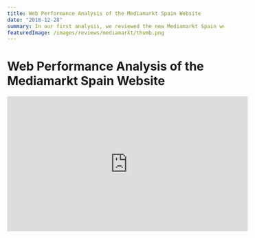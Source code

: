 ```yaml
---
title: Web Performance Analysis of the Mediamarkt Spain Website
date: "2018-12-28"
summary: In our first analysis, we reviewed the new Mediamarkt Spain website. We found issues with caching, lack of compression, multiple versions of jQuery, and more.
featuredImage: /images/reviews/mediamarkt/thumb.png
---
```


# Web Performance Analysis of the Mediamarkt Spain Website

<iframe
  width="560"
  height="315"
  src="https://www.youtube.com/embed/xD8MbFUZPKQ"
  frameborder="0"
  allow="accelerometer; autoplay; encrypted-media; gyroscope; picture-in-picture"
  allowfullscreen
/>

## Reports and Tools

### PageSpeed Insights

- [Home](https://developers.google.com/speed/pagespeed/insights/?url=https%3A%2F%2Fwww.mediamarkt.es)
- [Product](https://developers.google.com/speed/pagespeed/insights/?url=https%3A%2F%2Fwww.mediamarkt.es%2Fes%2Fproduct%2F_consola-nintendo-switch-6-2-joy-con-azul-y-rojo-ne%25C3%25B3n-1353575.html)

### Cloudinary (images)

- Cloudinary report for the home page. [Potential Compressed Weight](https://webspeedtest.cloudinary.com/results/181220_DW_0817ab3a3c86ce6a352222b1946bb95c) `53.1%`
- Cloudinary report for the product page. [Potential Compressed Weight](https://webspeedtest.cloudinary.com/results/181220_5Z_2d2491cec6ab46d20fb922681d5afcb6) `52.5%`

### Webpagetest

- [Home](https://www.webpagetest.org/result/181220_8H_72dfccbb0939ab9689666e864bfc0763/) | _Chrome - Cable_ | [📺 **Video**](https://www.webpagetest.org/result/181220_8H_72dfccbb0939ab9689666e864bfc0763/1/screen_shot/)
- [Home](https://www.webpagetest.org/result/181220_6A_ed64940a66a1820907b2a0b7cda4d05e/) | _Chrome - Emulated Samsung Galaxy S8/S8+/Note 8 - 3GFast - Mobile_ | [📺 **Video**](https://www.webpagetest.org/result/181220_6A_ed64940a66a1820907b2a0b7cda4d05e/1/screen_shot/)

### CSS Stats

- [Home](https://cssstats.com/stats?url=https%3A%2F%2Fwww.mediamarkt.es&ua=Browser%20Default) | Size: `1.46 Mb`

```
131 Unique Font Sizes
26 Unique Font Families
67 Media Queries
```

### DevTools Coverage

- Home Coverage: 3.0Mb of 4.5Mb are not used (67%)
  ![67% of the code is not used in the home page](/images/reports/Coverage-Home.jpg)
- Product Coverage: 3.3Mb of 4.9Mb are not used (67%)
  ![67% of the code is not used in the product page](/images/reports/Coverage-Product.jpg)

### Links to Other Mentioned Resources

- [You might not need jQuery](http://youmightnotneedjquery.com), which shows the equivalent code to replace jQuery with standard JS.
- [Google Woff2](https://github.com/google/woff2), a tool for generating font files in woff2 format.

## Resource of the Day

- [web.dev/Learn](https://web.dev/learn)
